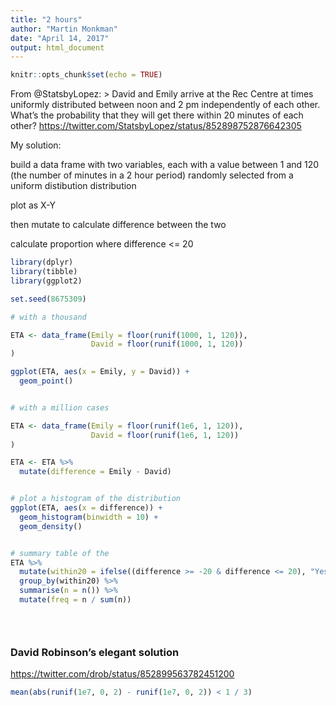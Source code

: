 ```yaml
---
title: "2 hours"
author: "Martin Monkman"
date: "April 14, 2017"
output: html_document
---
```


```r
knitr::opts_chunk$set(echo = TRUE)
```

From @StatsbyLopez:
> David and Emily arrive at the Rec Centre at times uniformly distributed between noon and 2 pm independently of each other. What's the probability that they will get there within 20 minutes of each other?
[https://twitter.com/StatsbyLopez/status/852898752876642305](https://twitter.com/StatsbyLopez/status/852898752876642305)


My solution: 

build a data frame with two variables, each with a value between 1 and 120 (the number of minutes in a 2 hour period) randomly selected from a uniform distibution distribution

plot as X-Y

then mutate to calculate difference between the two 

calculate proportion where difference <= 20


```r

library(dplyr)
library(tibble)
library(ggplot2)

```


```r

set.seed(8675309)

# with a thousand

ETA <- data_frame(Emily = floor(runif(1000, 1, 120)),
                  David = floor(runif(1000, 1, 120))
)

ggplot(ETA, aes(x = Emily, y = David)) +
  geom_point()


# with a million cases

ETA <- data_frame(Emily = floor(runif(1e6, 1, 120)),
                  David = floor(runif(1e6, 1, 120))
)

ETA <- ETA %>%
  mutate(difference = Emily - David)


# plot a histogram of the distribution
ggplot(ETA, aes(x = difference)) +
  geom_histogram(binwidth = 10) +
  geom_density()


# summary table of the 
ETA %>%
  mutate(within20 = ifelse((difference >= -20 & difference <= 20), "Yes", "No")) %>%
  group_by(within20) %>%
  summarise(n = n()) %>%
  mutate(freq = n / sum(n))
  




```


### David Robinson's elegant solution

[https://twitter.com/drob/status/852899563782451200](https://twitter.com/drob/status/852899563782451200)


```r

mean(abs(runif(1e7, 0, 2) - runif(1e7, 0, 2)) < 1 / 3)

```

